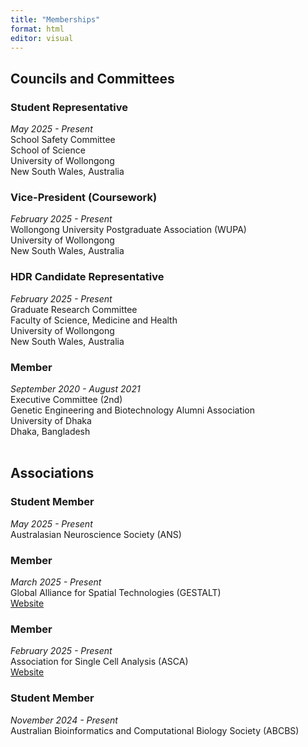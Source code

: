 ```yaml
---
title: "Memberships"
format: html
editor: visual
---
```


## Councils and Committees

### Student Representative

*May 2025 - Present*\
School Safety Committee\
School of Science\
University of Wollongong\
New South Wales, Australia\

### Vice-President (Coursework)

*February 2025 - Present*\
Wollongong University Postgraduate Association (WUPA)\
University of Wollongong\
New South Wales, Australia\

### HDR Candidate Representative

*February 2025 - Present*\
Graduate Research Committee\
Faculty of Science, Medicine and Health\
University of Wollongong\
New South Wales, Australia\

### Member

*September 2020 - August 2021*\
Executive Committee (2nd)\
Genetic Engineering and Biotechnology Alumni Association\
University of Dhaka\
Dhaka, Bangladesh\
\

## Associations

### Student Member

*May 2025 - Present*\
Australasian Neuroscience Society (ANS)\

### Member

*March 2025 - Present*\
Global Alliance for Spatial Technologies (GESTALT)\
[Website](https://globalspatial.org)\

### Member

*February 2025 - Present*\
Association for Single Cell Analysis (ASCA)\
[Website](https://ascanet.org)\

### Student Member

*November 2024 - Present*\
Australian Bioinformatics and Computational Biology Society (ABCBS)\
